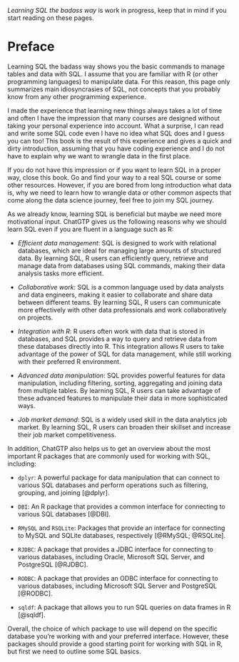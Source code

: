 *Learning SQL the badass way* is work in progress, keep that in mind if you start reading on these pages.

# Preface {.unnumbered}

Learning SQL the badass way shows you the basic commands to manage tables and data with SQL. I assume that you are familiar with R (or other programming languages) to manipulate data. For this reason, this page only summarizes main idiosyncrasies of SQL, not concepts that you probably know from any other programming experience.

I made the experience that learning new things always takes a lot of time and often I have the impression that many courses are designed without taking your personal experience into account. What a surprise, I can read and write some SQL code even I have no idea what SQL does and I guess you can too! This book is the result of this experience and gives a quick and dirty introduction, assuming that you have coding experience and I do not have to explain why we want to wrangle data in the first place.

If you do not have this impression or if you want to learn SQL in a proper way, close this book. Go and find your way to a real SQL course or some other resources. However, if you are bored from long introduction what data is, why we need to learn how to wrangle data or other common aspects that come along the data science journey, feel free to join my SQL journey.

As we already know, learning SQL is beneficial but maybe we need more motivational input. ChatGTP gives us the following reasons why we should learn SQL even if you are fluent in a language such as R:

-   *Efficient data management*: SQL is designed to work with relational databases, which are ideal for managing large amounts of structured data. By learning SQL, R users can efficiently query, retrieve and manage data from databases using SQL commands, making their data analysis tasks more efficient.

-   *Collaborative work*: SQL is a common language used by data analysts and data engineers, making it easier to collaborate and share data between different teams. By learning SQL, R users can communicate more effectively with other data professionals and work collaboratively on projects.

-   *Integration with R*: R users often work with data that is stored in databases, and SQL provides a way to query and retrieve data from these databases directly into R. This integration allows R users to take advantage of the power of SQL for data management, while still working with their preferred R environment.

-   *Advanced data manipulation*: SQL provides powerful features for data manipulation, including filtering, sorting, aggregating and joining data from multiple tables. By learning SQL, R users can take advantage of these advanced features to manipulate their data in more sophisticated ways.

-   *Job market demand*: SQL is a widely used skill in the data analytics job market. By learning SQL, R users can broaden their skillset and increase their job market competitiveness.

In addition, ChatGTP also helps us to get an overview about the most important R packages that are commonly used for working with SQL, including:

-   `dplyr`: A powerful package for data manipulation that can connect to various SQL databases and perform operations such as filtering, grouping, and joining [@dplyr].

-   `DBI`: An R package that provides a common interface for connecting to various SQL databases [@DBI].

-   `RMySQL` and `RSQLite`: Packages that provide an interface for connecting to MySQL and SQLite databases, respectively [@RMySQL; @RSQLite].

-   `RJDBC`: A package that provides a JDBC interface for connecting to various databases, including Oracle, Microsoft SQL Server, and PostgreSQL [@RJDBC].

-   `RODBC`: A package that provides an ODBC interface for connecting to various databases, including Microsoft SQL Server and PostgreSQL [@RODBC].

-   `sqldf`: A package that allows you to run SQL queries on data frames in R [@sqldf].

Overall, the choice of which package to use will depend on the specific database you're working with and your preferred interface. However, these packages should provide a good starting point for working with SQL in R, but first we need to outline some SQL basics.
